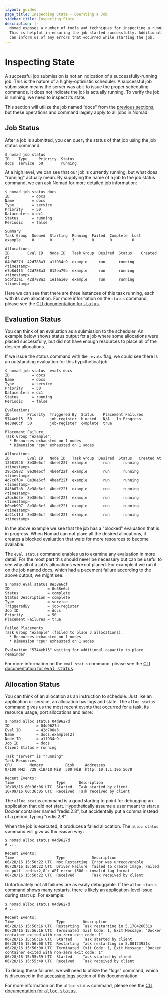 ```yaml
---
layout: guides
page_title: Inspecting State - Operating a Job
sidebar_title: Inspecting State
description: |-
  Nomad exposes a number of tools and techniques for inspecting a running job.
  This is helpful in ensuring the job started successfully. Additionally, it
  can inform us of any errors that occurred while starting the job.
---
```


# Inspecting State

A successful job submission is not an indication of a successfully-running job.
This is the nature of a highly-optimistic scheduler. A successful job submission
means the server was able to issue the proper scheduling commands. It does not
indicate the job is actually running. To verify the job is running, we need to
inspect its state.

This section will utilize the job named "docs" from the [previous
sections](/guides/operating-a-job/submitting-jobs), but these operations
and command largely apply to all jobs in Nomad.

## Job Status

After a job is submitted, you can query the status of that job using the job
status command:

```shell
$ nomad job status
ID    Type     Priority  Status
docs  service  50        running
```

At a high level, we can see that our job is currently running, but what does
"running" actually mean. By supplying the name of a job to the job status
command, we can ask Nomad for more detailed job information:

```shell
$ nomad job status docs
ID          = docs
Name        = docs
Type        = service
Priority    = 50
Datacenters = dc1
Status      = running
Periodic    = false

Summary
Task Group  Queued  Starting  Running  Failed  Complete  Lost
example     0       0         3        0       0         0

Allocations
ID        Eval ID   Node ID   Task Group  Desired  Status    Created At
04d9627d  42d788a3  a1f934c9  example     run      running   <timestamp>
e7b8d4f5  42d788a3  012ea79b  example     run      running   <timestamp>
5cbf23a1  42d788a3  1e1aa1e0  example     run      running   <timestamp>
```

Here we can see that there are three instances of this task running, each with
its own allocation. For more information on the `status` command, please see the
[CLI documentation for <tt>status</tt>](/docs/commands/status).

## Evaluation Status

You can think of an evaluation as a submission to the scheduler. An example
below shows status output for a job where some allocations were placed
successfully, but did not have enough resources to place all of the desired
allocations.

If we issue the status command with the `-evals` flag, we could see there is an
outstanding evaluation for this hypothetical job:

```shell
$ nomad job status -evals docs
ID          = docs
Name        = docs
Type        = service
Priority    = 50
Datacenters = dc1
Status      = running
Periodic    = false

Evaluations
ID        Priority  Triggered By  Status    Placement Failures
5744eb15  50        job-register  blocked   N/A - In Progress
8e38e6cf  50        job-register  complete  true

Placement Failure
Task Group "example":
  * Resources exhausted on 1 nodes
  * Dimension "cpu" exhausted on 1 nodes

Allocations
ID        Eval ID   Node ID   Task Group  Desired  Status   Created At
12681940  8e38e6cf  4beef22f  example       run      running  <timestamp>
395c5882  8e38e6cf  4beef22f  example       run      running  <timestamp>
4d7c6f84  8e38e6cf  4beef22f  example       run      running  <timestamp>
843b07b8  8e38e6cf  4beef22f  example       run      running  <timestamp>
a8bc6d3e  8e38e6cf  4beef22f  example       run      running  <timestamp>
b0beb907  8e38e6cf  4beef22f  example       run      running  <timestamp>
da21c1fd  8e38e6cf  4beef22f  example       run      running  <timestamp>
```

In the above example we see that the job has a "blocked" evaluation that is in
progress. When Nomad can not place all the desired allocations, it creates a
blocked evaluation that waits for more resources to become available.

The `eval status` command enables us to examine any evaluation in more detail.
For the most part this should never be necessary but can be useful to see why
all of a job's allocations were not placed. For example if we run it on the job
named docs, which had a placement failure according to the above output, we
might see:

```shell
$ nomad eval status 8e38e6cf
ID                 = 8e38e6cf
Status             = complete
Status Description = complete
Type               = service
TriggeredBy        = job-register
Job ID             = docs
Priority           = 50
Placement Failures = true

Failed Placements
Task Group "example" (failed to place 3 allocations):
  * Resources exhausted on 1 nodes
  * Dimension "cpu" exhausted on 1 nodes

Evaluation "5744eb15" waiting for additional capacity to place remainder
```

For more information on the `eval status` command, please see the [CLI documentation for <tt>eval status</tt>](/docs/commands/eval-status).

## Allocation Status

You can think of an allocation as an instruction to schedule. Just like an
application or service, an allocation has logs and state. The `alloc status`
command gives us the most recent events that occurred for a task, its resource
usage, port allocations and more:

```shell
$ nomad alloc status 04d9627d
ID            = 04d9627d
Eval ID       = 42d788a3
Name          = docs.example[2]
Node ID       = a1f934c9
Job ID        = docs
Client Status = running

Task "server" is "running"
Task Resources
CPU        Memory          Disk     Addresses
0/100 MHz  728 KiB/10 MiB  300 MiB  http: 10.1.1.196:5678

Recent Events:
Time                   Type      Description
10/09/16 00:36:06 UTC  Started   Task started by client
10/09/16 00:36:05 UTC  Received  Task received by client
```

The `alloc status` command is a good starting to point for debugging an
application that did not start. Hypothetically assume a user meant to start a
Docker container named "redis:2.8", but accidentally put a comma instead of a
period, typing "redis:2,8".

When the job is executed, it produces a failed allocation. The `alloc status`
command will give us the reason why:

```shell
$ nomad alloc status 04d9627d
# ...

Recent Events:
Time                   Type            Description
06/28/16 15:50:22 UTC  Not Restarting  Error was unrecoverable
06/28/16 15:50:22 UTC  Driver Failure  failed to create image: Failed to pull `redis:2,8`: API error (500): invalid tag format
06/28/16 15:50:22 UTC  Received        Task received by client
```

Unfortunately not all failures are as easily debuggable. If the `alloc status`
command shows many restarts, there is likely an application-level issue during
start up. For example:

```shell
$ nomad alloc status 04d9627d
# ...

Recent Events:
Time                   Type        Description
06/28/16 15:56:16 UTC  Restarting  Task restarting in 5.178426031s
06/28/16 15:56:16 UTC  Terminated  Exit Code: 1, Exit Message: "Docker container exited with non-zero exit code: 1"
06/28/16 15:56:16 UTC  Started     Task started by client
06/28/16 15:56:00 UTC  Restarting  Task restarting in 5.00123931s
06/28/16 15:56:00 UTC  Terminated  Exit Code: 1, Exit Message: "Docker container exited with non-zero exit code: 1"
06/28/16 15:55:59 UTC  Started     Task started by client
06/28/16 15:55:48 UTC  Received    Task received by client
```

To debug these failures, we will need to utilize the "logs" command, which is
discussed in the [accessing logs](/guides/operating-a-job/accessing-logs)
section of this documentation.

For more information on the `alloc status` command, please see the [CLI
documentation for <tt>alloc status</tt>](/docs/commands/alloc/status).
